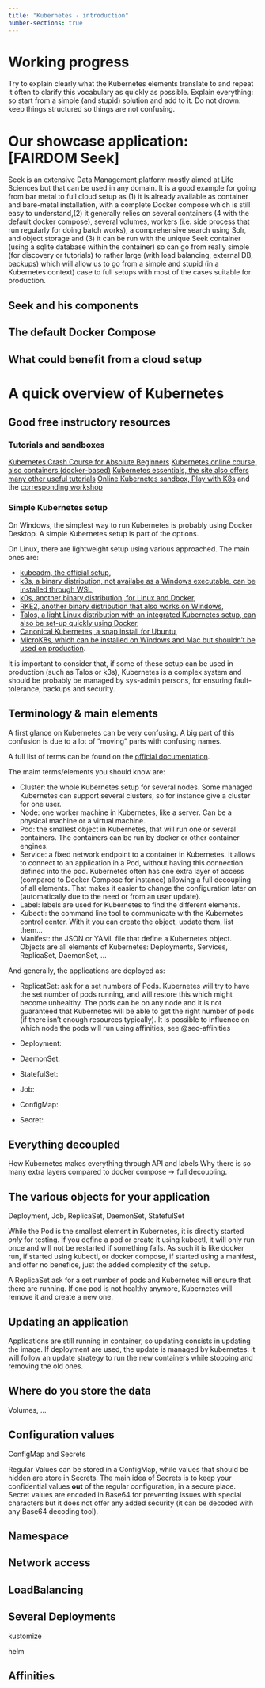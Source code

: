 ```yaml
---
title: "Kubernetes - introduction"
number-sections: true
---
```


# Working progress

Try to explain clearly what the Kubernetes elements translate to and repeat it often to clarify this vocabulary as quickly as possible.
Explain everything: so start from a simple (and stupid) solution and add to it.
Do not drown: keep things structured so things are not confusing.

# Our showcase application: [FAIRDOM Seek]

Seek is an extensive Data Management platform mostly aimed at Life Sciences but that can be used in any domain. It is a good example for going from bar metal to full cloud setup as (1) it is already available as container and bare-metal installation, with a complete Docker compose which is still easy to understand,(2) it generally relies on several containers (4 with the default docker compose), several volumes, workers (i.e. side process that run regularly for doing batch works), a comprehensive search using Solr, and object storage and (3) it can be run with the unique Seek container (using a sqlite database within the container) so can go from really simple (for discovery or tutorials) to rather large (with load balancing, external DB, backups) which will allow us to go from a simple and stupid (in a Kubernetes context) case to full setups with most of the cases suitable for production.

## Seek and his components

## The default Docker Compose

## What could benefit from a cloud setup

# A quick overview of Kubernetes

## Good free instructory resources

### Tutorials and sandboxes

[Kubernetes Crash Course for Absolute Beginners](https://www.youtube.com/watch?v=s_o8dwzRlu4&t=3s)
[Kubernetes online course, also containers (docker-based)](https://container.training/)
[Kubernetes essentials, the site also offers many other useful tutorials](https://kubebyexample.com/learning-paths/kubernetes-fundamentals/what-kubernetes-3-minutes)
[Online Kubernetes sandbox, Play with K8s](https://labs.play-with-k8s.com/) and the [corresponding workshop](https://training.play-with-kubernetes.com/kubernetes-workshop/)

### Simple Kubernetes setup

On Windows, the simplest way to run Kubernetes is probably using Docker Desktop. A simple Kubernetes setup is part of the options.

On Linux, there are lightweight setup using various approached. The main ones are:

* [kubeadm, the official setup](https://kubernetes.io/docs/reference/setup-tools/kubeadm/),
* [k3s, a binary distribution, not availabe as a Windows executable, can be installed through WSL](https://k3s.io/),
* [k0s, another binary distribution, for Linux and Docker](https://k0sproject.io/), 
* [RKE2, another binary distribution that also works on Windows](https://docs.rke2.io/),
* [Talos, a light Linux distribution with an integrated Kubernetes setup, can also be set-up quickly using Docker](https://www.talos.dev/),
* [Canonical Kubernetes, a snap install for Ubuntu](https://ubuntu.com/kubernetes/install),
* [MicroK8s, which can be installed on Windows and Mac but shouldn't be used on production](https://microk8s.io/).

::: {.callout-warning}
It is important to consider that, if some of these setup can be used in production (such as Talos or k3s), Kubernetes is a complex system and should be probably be managed by sys-admin persons, for ensuring fault-tolerance, backups and security.
:::

## Terminology & main elements

A first glance on Kubernetes can be very confusing. A big part of this confusion is due to a lot of "moving" parts with confusing names.

A full list of terms can be found on the [official documentation](https://kubernetes.io/docs/reference/glossary/?fundamental=true).

The maim terms/elements you should know are:

* Cluster: the whole Kubernetes setup for several nodes. Some managed Kubernetes can support several clusters, so for instance give a cluster for one user.
* Node: one worker machine in Kubernetes, like a server. Can be a physical machine or a virtual machine.
* Pod: the smallest object in Kubernetes, that will run one or several containers. The containers can be run by docker or other container engines.
* Service: a fixed network endpoint to a container in Kubernetes. It allows to connect to an application in a Pod, without having this connection defined into the pod. Kubernetes often has one extra layer of access (compared to Docker Compose for instance) allowing a full decoupling of all elements. That makes it easier to change the configuration later on (automatically due to the need or from an user update).
* Label: labels are used for Kubernetes to find the different elements.
* Kubectl: the command line tool to communicate with the Kubernetes control center. With it you can create the object, update them, list them...
* Manifest: the JSON or YAML file that define a Kubernetes object. Objects are all elements of Kubernetes: Deployments, Services, ReplicaSet, DaemonSet, ...

And generally, the applications are deployed as:

* ReplicatSet: ask for a set numbers of Pods. Kubernetes will try to have the set number of pods running, and will restore this which might become unhealthy. The pods can be on any node and it is not guaranteed that Kubernetes will be able to get the right number of pods (if there isn't enough resources typically). It is possible to influence on which node the pods will run using affinities, see @sec-affinities
* Deployment:
* DaemonSet:
* StatefulSet:
* Job:

* ConfigMap:
* Secret:

## Everything decoupled

How Kubernetes makes everything through API and labels
Why there is so many extra layers compared to docker compose -> full decoupling.

## The various objects for your application

Deployment, Job, ReplicaSet, DaemonSet, StatefulSet

While the Pod is the smallest element in Kubernetes, it is directly started *only* for testing. If you define a pod or create it using kubectl, it will only run once and will not be restarted if something fails. As such it is like docker run, if started using kubectl, or docker compose, if started using a manifest, and offer no benefice, just the added complexity of the setup.

A ReplicaSet ask for a set number of pods and Kubernetes will ensure that there are running. If one pod is not healthy anymore, Kubernetes will remove it and create a new one.

## Updating an application

Applications are still running in container, so updating consists in updating the image. If deployment are used, the update is managed by kubernetes: it will follow an update strategy to run the new containers while stopping and removing the old ones.

## Where do you store the data

Volumes, ...

## Configuration values

ConfigMap and Secrets

Regular Values can be stored in a ConfigMap, while values that should be hidden are store in Secrets. The main idea of Secrets is to keep your confidential values **out** of the regular configuration, in a secure place. Secret values are encoded in Base64 for preventing issues with special characters but it does not offer any added security (it can be decoded with any Base64 decoding tool).

## Namespace

## Network access

## LoadBalancing

## Several Deployments

kustomize

helm

## Affinities {#sec-affinities}